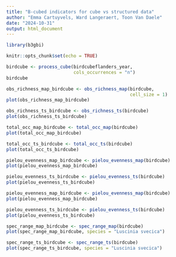 ```yaml
---
title: "B-cubed indicators for cube vs structured data"
author: "Emma Cartuyvels, Ward Langeraert, Toon Van Daele"
date: "2024-10-31"
output: html_document
---
```


```r
library(b3gbi)

knitr::opts_chunk$set(echo = TRUE)
```

```r
birdcube <- process_cube(birdcubeflanders_year,
                         cols_occurrences = "n")
birdcube
```

```r
obs_richness_map_birdcube <- obs_richness_map(birdcube,
                                              cell_size = 1)
plot(obs_richness_map_birdcube)
```

```r
obs_richness_ts_birdcube <- obs_richness_ts(birdcube)
plot(obs_richness_ts_birdcube)
```


```r
total_occ_map_birdcube <- total_occ_map(birdcube)
plot(total_occ_map_birdcube)
```

```r
total_occ_ts_birdcube <- total_occ_ts(birdcube)
plot(total_occ_ts_birdcube)
```


```r
pielou_evenness_map_birdcube <- pielou_evenness_map(birdcube)
plot(pielou_evenness_map_birdcube)
```

```r
pielou_evenness_ts_birdcube <- pielou_evenness_ts(birdcube)
plot(pielou_evenness_ts_birdcube)
```

```r
pielou_evenness_map_birdcube <- pielou_evenness_map(birdcube)
plot(pielou_evenness_map_birdcube)
```

```r
pielou_evenness_ts_birdcube <- pielou_evenness_ts(birdcube)
plot(pielou_evenness_ts_birdcube)
```








```r
spec_range_map_birdcube <- spec_range_map(birdcube)
plot(spec_range_map_birdcube, species = "Luscinia svecica")
```

```r
spec_range_ts_birdcube <- spec_range_ts(birdcube)
plot(spec_range_ts_birdcube, species = "Luscinia svecica")
```




